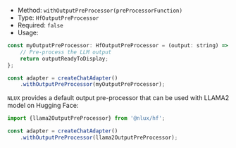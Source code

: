 * Method: `withOutputPreProcessor(preProcessorFunction)`
* Type: `HfOutputPreProcessor`
* Required: `false`
* Usage:

```js
const myOutputPreProcessor: HfOutputPreProcessor = (output: string) => {
    // Pre-process the LLM output
    return outputReadyToDisplay;
};

const adapter = createChatAdapter()
    .withOutputPreProcessor(myOutputPreProcessor);
```

`NLUX` provides a default output pre-processor that can be used with LLAMA2 model on Hugging Face:

```js
import {llama2OutputPreProcessor} from '@nlux/hf';

const adapter = createChatAdapter()
    .withOutputPreProcessor(llama2OutputPreProcessor);
```
